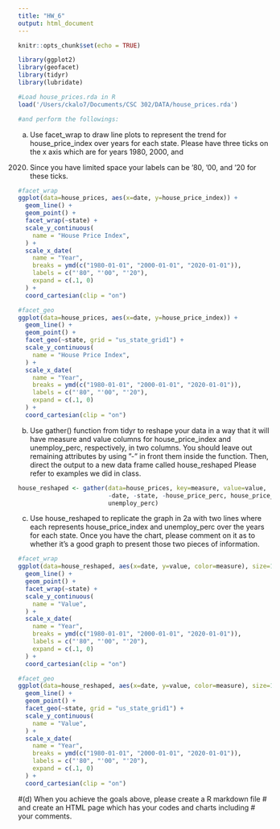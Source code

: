 ```yaml
---
title: "HW_6"
output: html_document
---
```


```r
knitr::opts_chunk$set(echo = TRUE)

library(ggplot2)
library(geofacet)
library(tidyr)
library(lubridate)
```

```r
#Load house_prices.rda in R
load('/Users/ckalo7/Documents/CSC 302/DATA/house_prices.rda')

#and perform the followings:
```
(a) Use facet_wrap to draw line plots to represent the trend
   for house_price_index over years for each state. Please have
   three ticks on the x axis which are for years 1980, 2000, and
   2020. Since you have limited space your labels can be ’80, ’00,
   and ’20 for these ticks.
```r
#facet_wrap
ggplot(data=house_prices, aes(x=date, y=house_price_index)) +
  geom_line() +
  geom_point() +
  facet_wrap(~state) +
  scale_y_continuous(
    name = "House Price Index",
  ) +
  scale_x_date(
    name = "Year",
    breaks = ymd(c("1980-01-01", "2000-01-01", "2020-01-01")),
    labels = c("'80", "'00", "'20"),
    expand = c(.1, 0)
  ) +
  coord_cartesian(clip = "on")

#facet_geo
ggplot(data=house_prices, aes(x=date, y=house_price_index)) +
  geom_line() +
  geom_point() +
  facet_geo(~state, grid = "us_state_grid1") +
  scale_y_continuous(
    name = "House Price Index",
  ) +
  scale_x_date(
    name = "Year",
    breaks = ymd(c("1980-01-01", "2000-01-01", "2020-01-01")),
    labels = c("'80", "'00", "'20"),
    expand = c(.1, 0)
  ) +
  coord_cartesian(clip = "on") 
```
(b) Use gather() function from tidyr to reshape your data in a way
   that it will have measure and value columns for house_price_index
   and unemploy_perc, respectively, in two columns. You should leave
   out remaining attributes by using ”-” in front them inside the
   function. Then, direct the output to a new data frame called
   house_reshaped Please refer to examples we did in class.
```r
house_reshaped <- gather(data=house_prices, key=measure, value=value,
                         -date, -state, -house_price_perc, house_price_index,
                         unemploy_perc)
```
(c) Use house_reshaped to replicate the graph in 2a with two lines
   where each represents house_price_index
   and unemploy_perc over the years for each state. Once you have the
   chart, please comment on it as to whether it’s a good graph to
   present those two pieces of information.
```r
#facet_wrap
ggplot(data=house_reshaped, aes(x=date, y=value, color=measure), size=1) +
  geom_line() +
  geom_point() +
  facet_wrap(~state) +
  scale_y_continuous(
    name = "Value",
  ) +
  scale_x_date(
    name = "Year",
    breaks = ymd(c("1980-01-01", "2000-01-01", "2020-01-01")),
    labels = c("'80", "'00", "'20"),
    expand = c(.1, 0)
  ) +
  coord_cartesian(clip = "on") 

#facet_geo
ggplot(data=house_reshaped, aes(x=date, y=value, color=measure), size=1) +
  geom_line() +
  geom_point() +
  facet_geo(~state, grid = "us_state_grid1") +
  scale_y_continuous(
    name = "Value",
  ) +
  scale_x_date(
    name = "Year",
    breaks = ymd(c("1980-01-01", "2000-01-01", "2020-01-01")),
    labels = c("'80", "'00", "'20"),
    expand = c(.1, 0)
  ) +
  coord_cartesian(clip = "on") 
```
#(d) When you achieve the goals above, please create a R markdown file
#   and create an HTML page which has your codes and charts including
#   your comments.


